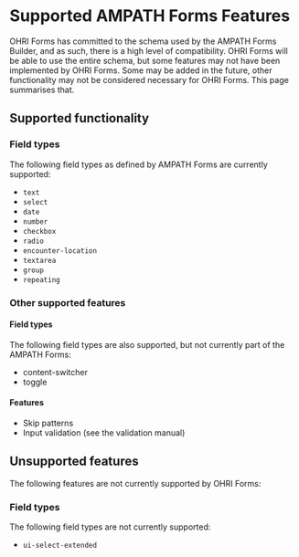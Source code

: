 # Supported AMPATH Forms Features

OHRI Forms has committed to the schema used by the AMPATH Forms Builder, and as such, there is a high level of compatibility. OHRI Forms will be able to use the entire schema, but some features may not have been implemented by OHRI Forms. Some may be added in the future, other functionality may not be considered necessary for OHRI Forms. This page summarises that.

## Supported functionality

### Field types

The following field types as defined by AMPATH Forms are currently supported:

- `text`
- `select`
- `date`
- `number`
- `checkbox`
- `radio`
- `encounter-location`
- `textarea`
- `group`
- `repeating`

### Other supported features

#### Field types

The following field types are also supported, but not currently part of the AMPATH Forms:

- content-switcher
- toggle

#### Features

- Skip patterns
- Input validation (see the validation manual)

## Unsupported features

The following features are not currently supported by OHRI Forms:

### Field types

The following field types are not currently supported:

- `ui-select-extended`
